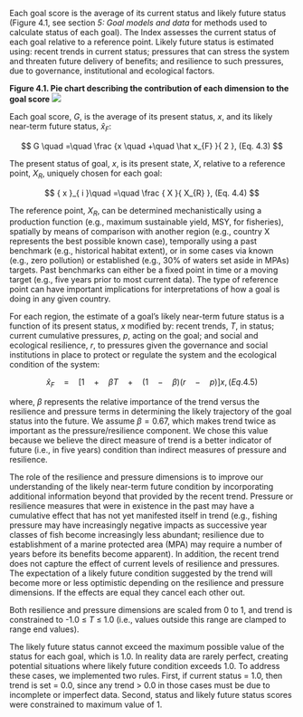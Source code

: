 Each goal score is the average of its current status and likely future status (Figure 4.1, see section *5: Goal models and data* for methods used to calculate status of each goal).  The Index assesses the current status of each goal relative to a reference point.  Likely future status is estimated using: recent trends in current status; pressures that can stress the system and threaten future delivery of benefits; and resilience to such pressures, due to governance, institutional and ecological factors. 

**Figure 4.1. Pie chart describing the contribution of each dimension to the goal score**
![](figures/ScoreDimensionsPieChart.png)


Each goal score, $G$, is the average of its present status, $x$, and its likely near-term future status, $\hat x_{F}$:

$$
G \quad =\quad \frac {x \quad +\quad \hat x_{F} }{ 2 }, (Eq. 4.3)
$$

The present status of goal, $x$, is its present state, $X$, relative to a reference point, $X_{R}$, uniquely chosen for each goal:

$$
{ x }_{ i }\quad =\quad \frac { X }{  X_{R} }, (Eq. 4.4) 
$$

The reference point, $X_{R}$, can be determined mechanistically using a production function (e.g., maximum sustainable yield, MSY, for fisheries), spatially by means of comparison with another region (e.g., country X represents the best possible known case), temporally using a past benchmark (e.g., historical habitat extent), or in some cases via known (e.g., zero pollution) or established (e.g., 30% of waters set aside in MPAs) targets. Past benchmarks can either be a fixed point in time or a moving target (e.g., five years prior to most current data). The type of reference point can have important implications for interpretations of how a goal is doing in any given country.

For each region, the estimate of a goal’s likely near-term future status is a function of its present status, $x$ modified by: recent trends, $T$, in status; current cumulative pressures, $p$, acting on the goal; and social and ecological resilience, $r$, to pressures given the governance and social institutions in place to protect or regulate the system and the ecological condition of the system:

$$
\hat {x} _{F} \quad = \quad \left[ 1 \quad + \quad \beta T \quad + \quad \left( 1\quad -\quad \beta  \right) \left( r \quad - \quad  p \right)  \right] x, (Eq. 4.5)
$$


where, $\beta$ represents the relative importance of the trend versus the resilience and pressure terms in determining the likely trajectory of the goal status into the future. We assume $\beta = 0.67$, which makes trend twice as important as the pressure/resilience component.  We chose this value because we believe the direct measure of trend is a better indicator of future (i.e., in five years) condition than indirect measures of pressure and resilience.

The role of the resilience and pressure dimensions is to improve our understanding of the likely near-term future condition by incorporating additional information beyond that provided by the recent trend. Pressure or resilience measures that were in existence in the past may have a cumulative effect that has not yet manifested itself in trend (e.g., fishing pressure may have increasingly negative impacts as successive year classes of fish become increasingly less abundant; resilience due to establishment of a marine protected area (MPA) may require a number of years before its benefits become apparent). In addition, the recent trend does not capture the effect of current levels of resilience and pressures. The expectation of a likely future condition suggested by the trend will become more or less optimistic depending on the resilience and pressure dimensions. If the effects are equal they cancel each other out.

Both resilience and pressure dimensions are scaled from 0 to 1, and trend is constrained to -1.0 ≤ $T$ ≤ 1.0 (i.e., values outside this range are clamped to range end values). 

The likely future status cannot exceed the maximum possible value of the status for each goal, which is 1.0. In reality data are rarely perfect, creating potential situations where likely future condition exceeds 1.0. To address these cases, we implemented two rules. First, if current status = 1.0, then trend is set = 0.0, since any trend > 0.0 in those cases must be due to incomplete or imperfect data. Second, status and likely future status scores were constrained to maximum value of 1.
